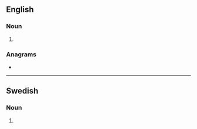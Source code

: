==English==

===Noun===
{{head|en|noun plural form}}

# {{plural of|tripper|lang=en}}

===Anagrams===
* {{anagrams|en|a=eipprrst|stripper}}

----

==Swedish==

===Noun===
{{head|sv|noun form}}

# {{sv-noun-form-indef-gen-pl|tripp}}